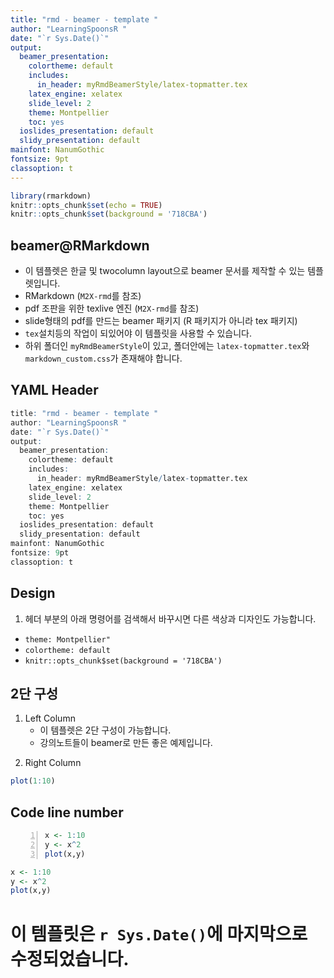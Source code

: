 ```yaml
---
title: "rmd - beamer - template "  
author: "LearningSpoonsR "
date: "`r Sys.Date()`"  
output:
  beamer_presentation:
    colortheme: default
    includes:
      in_header: myRmdBeamerStyle/latex-topmatter.tex
    latex_engine: xelatex
    slide_level: 2  
    theme: Montpellier
    toc: yes
  ioslides_presentation: default
  slidy_presentation: default
mainfont: NanumGothic
fontsize: 9pt
classoption: t
---
```


```r
library(rmarkdown)
knitr::opts_chunk$set(echo = TRUE)
knitr::opts_chunk$set(background = '718CBA')
```

## beamer@RMarkdown

- 이 템플렛은 한글 및 twocolumn layout으로 beamer 문서를 제작할 수 있는 템플렛입니다.  \br      
- RMarkdown (`M2X-rmd`를 참조)  \br     
- pdf 조판을 위한 texlive 엔진 (`M2X-rmd`를 참조)  \br
- slide형태의 pdf를 만드는 beamer 패키지 (R 패키지가 아니라 tex 패키지)  \br
- `tex`설치등의 작업이 되있어야 이 템플릿을 사용할 수 있습니다.  \br
- 하위 폴더인 `myRmdBeamerStyle`이 있고, 폴더안에는 `latex-topmatter.tex`와 `markdown_custom.css`가 존재해야 합니다.   

## YAML Header  

```r
title: "rmd - beamer - template "  
author: "LearningSpoonsR "
date: "`r Sys.Date()`"  
output:
  beamer_presentation:
    colortheme: default
    includes:
      in_header: myRmdBeamerStyle/latex-topmatter.tex
    latex_engine: xelatex
    slide_level: 2  
    theme: Montpellier
    toc: yes
  ioslides_presentation: default
  slidy_presentation: default
mainfont: NanumGothic
fontsize: 9pt
classoption: t
```  

## Design  

1. 헤더 부분의 아래 명령어를 검색해서 바꾸시면 다른 색상과 디자인도 가능합니다.  
  + `theme: Montpellier"`
  + `colortheme: default`
  + `knitr::opts_chunk$set(background = '718CBA')`   
  
## 2단 구성  

\lc  

1. Left Column   
    + 이 템플렛은 2단 구성이 가능합니다.  \br  
    + 강의노트들이 beamer로 만든 좋은 예제입니다.  

\rc 

2. Right Column   

```r
plot(1:10)
```
  
\ec  
  
## Code line number   
  
```{#numCode .R .numberLines}
x <- 1:10
y <- x^2
plot(x,y)
```   

```r
x <- 1:10
y <- x^2
plot(x,y)
```  

# 이 템플릿은 `r Sys.Date()`에 마지막으로 수정되었습니다.


